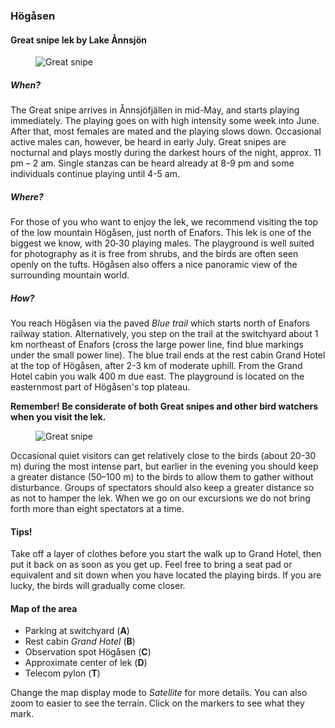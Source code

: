 
### Högåsen

#### Great snipe lek by Lake Ånnsjön

<Figure caption="Playing Great snipe. Foto Steve Dahlfors">
  <Image alt="Great snipe" src="/assets/images/dbeckasin3_steve-dahlfors.jpg" />
</Figure>

##### When?

The Great snipe arrives in Ånnsjöfjällen in mid-May, and starts playing immediately. The playing goes on with high intensity some week into June. After that, most females are mated and the playing slows down. Occasional active males can, however, be heard in early July. Great snipes are nocturnal and plays mostly during the darkest hours of the night, approx. 11 pm – 2 am. Single stanzas can be heard already at 8-9 pm and some individuals continue playing until 4-5 am.

##### Where?

For those of you who want to enjoy the lek, we recommend visiting the top of the low mountain Högåsen, just north of Enafors. This lek is one of the biggest we know, with 20‑30 playing males. The playground is well suited for photography as it is free from shrubs, and the birds are often seen openly on the tufts. Högåsen also offers a nice panoramic view of the surrounding mountain world.

##### How?

You reach Högåsen via the paved _Blue trail_ which starts north of Enafors railway station. Alternatively, you step on the trail at the switchyard about 1 km northeast of Enafors (cross the large power line, find blue markings under the small power line). The blue trail ends at the rest cabin Grand Hotel at the top of Högåsen, after 2-3 km of moderate uphill. From the Grand Hotel cabin you walk 400 m due east. The playground is located on the easternmost part of Högåsen's top plateau.

**Remember! Be considerate of both Great snipes and other bird watchers when you visit the lek.**

<Figure caption="Great snipe. Foto Steve Dahlfors">
  <Image alt="Great snipe" src="/assets/images/dbeckasin2_steve-dahlfors.jpg" />
</Figure>

Occasional quiet visitors can get relatively close to the birds (about 20-30 m) during the most intense part, but earlier in the evening you should keep a greater distance (50–100 m) to the birds to allow them to gather without disturbance. Groups of spectators should also keep a greater distance so as not to hamper the lek. When we go on our excursions we do not bring forth more than eight spectators at a time.

#### Tips!

Take off a layer of clothes before you start the walk up to Grand Hotel, then put it back on as soon as you get up.
Feel free to bring a seat pad or equivalent and sit down when you have located the playing birds. If you are lucky, the birds will gradually come closer.

#### Map of the area

- Parking at switchyard (**A**)
- Rest cabin _Grand Hotel_ (**B**)
- Observation spot Högåsen (**C**)
- Approximate center of lek (**D**)
- Telecom pylon (**T**)

Change the map display mode to _Satellite_ for more details. You can also zoom to easier to see the terrain. Click on the markers to see what they mark.
